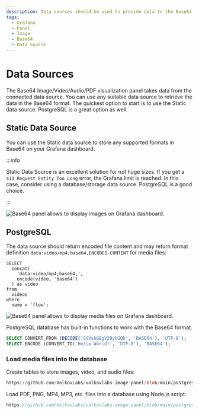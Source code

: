 ```yaml
---
description: Data sources should be used to provide data to the Base64 Image/Video/Audio/PDF Panel.
tags:
  - Grafana
  - Panel
  - Image
  - Base64
  - Data Source
---
```



# Data Sources

The Base64 Image/Video/Audio/PDF visualization panel takes data from the connected data source.
You can use any suitable data source to retrieve the data in the Base64 format. The quickest option to start is to use the Static data source. PostgreSQL is a great option as well.

## Static Data Source

You can use the Static data source to store any supported formats in Base64 on your Grafana dashboard.

:::info

Static Data Source is an excellent solution for not huge sizes. If you get a `413 Request Entity Too Long` error, the Grafana limit is reached. In this case, consider using a database/storage data source. PostgreSQL is a good choice.

:::

<Image
  title="Base64 panel allows to display images on Grafana dashboard."
  src="https://raw.githubusercontent.com/volkovlabs/volkovlabs-image-panel/main/src/img/image-panel.png"
/>

## PostgreSQL

The data source should return encoded file content and may return format definition `data:video/mp4;base64,ENCODED-CONTENT` for media files:

```
SELECT
  concat(
    'data:video/mp4;base64,',
    encode(video, 'base64')
  ) as video
from
  videos
where
  name = 'flow';
```

<Image
  title="Base64 panel allows to display media files on Grafana dashboard."
  src="/img/plugins/volkovlabs-image-panel/video-comments.png"
/>

PostgreSQL database has built-in functions to work with the Base64 format.

```sql
SELECT CONVERT_FROM (DECODE('SGVsbG8gV29ybGQh', 'BASE64'), 'UTF-8');
SELECT ENCODE (CONVERT_TO('Hello World!', 'UTF-8'), 'BASE64');
```

### Load media files into the database

Create tables to store images, video, and audio files:

```sql reference
https://github.com/VolkovLabs/volkovlabs-image-panel/blob/main/postgres/data.sql
```

Load PDF, PNG, MP4, MP3, etc. files into a database using Node.js script:

```javascript reference
https://github.com/VolkovLabs/volkovlabs-image-panel/blob/main/postgres/load.ts
```
